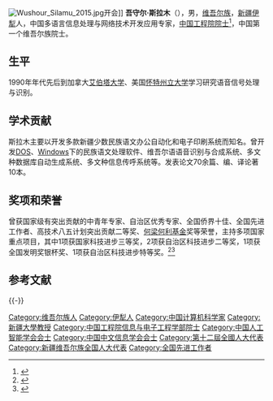 [[File:Wushour_Silamu_2015.jpg|thumb]]开会]]
{{Uighur-Chinese-box
|kona=ھۇشۇر ئىسلام
|yengi=Ⱨuxur Islam
|cyrillic=Һушур Салам
|official=
|ipa=
|uly=Hushur Islam
|other=
|sc=-{吾守尔·斯拉木}-
|tc=-{吾守爾·斯拉木}-
|py=
|wg=
}}
'''吾守尔·斯拉木'''（{{bd|1942年|8月||}}），男，[[维吾尔族|维吾尔族]]，[[新疆|新疆]][[伊犁|伊犁]]人，中国多语言信息处理与网络技术开发应用专家，[[中国工程院院士|中国工程院院士]]<ref>{{cite web|url=http://roll.sohu.com/20111213/n328835880.shtml|title=吾守尔·斯拉木：中国第一个维吾尔族院士|website=搜狐|access-date=2011-12-14|archive-url=https://web.archive.org/web/20160304202939/http://roll.sohu.com/20111213/n328835880.shtml|archive-date=2016-03-04|dead-url=no}}</ref>，中国第一个维吾尔族院士。

== 生平 ==
1990年年代先后到加拿大[[艾伯塔大学|艾伯塔大学]]、美国[[怀特州立大学|怀特州立大学]]学习研究语音信号处理与识别。

== 学术贡献 ==
斯拉木主要以开发多款新疆少数民族语文办公自动化和电子印刷系统而知名。曾开发[[DOS|DOS]]、[[Microsoft_Windows|Windows]]下的民族语文处理软件、维吾尔语语音识别与合成系统、多文种数据库自动生成系统、多文种信息传呼系统等。发表论文70余篇、编、译论著10本。

== 奖项和荣誉 ==
曾获国家级有突出贡献的中青年专家、自治区优秀专家、全国侨界十佳、全国先进工作者、高技术八五计划突出贡献二等奖、[[何梁何利基金|何梁何利基金]]奖等荣誉，主持多项国家重点项目，其中1项获国家科技进步三等奖，2项获自治区科技进步二等奖，1项获全国发明奖银杯奖、1项获自治区科技进步特等奖。<ref>{{Cite book|title=中国教育专家与教育人才I|author=黄浪华、夏善彬主编|publisher=中国文联出版社|year=1999|isbn=|location=北京|pages=995}}</ref><ref>{{Cite web|title=2006年度自治区科技进步奖特等奖获得者吾守尔·斯拉木|url=http://www.xjkunlun.cn/zzgz/rcgz/tsyc/2010/2013698.htm|accessdate=|work=|archiveurl=https://web.archive.org/web/20140116135926/http://www.xjkunlun.cn/zzgz/rcgz/tsyc/2010/2013698.htm|archivedate=2014-01-16|dead-url=yes}}</ref>

== 参考文献 ==
{{Reflist}}

{{-}}
{{中国人工智能学会会士}}
{{中国中文信息学会会士}}
{{中国工程院信息与电子工程学部院士}}

{{Authority control}}
{{DEFAULTSORT:Islam斯拉木}}
[[Category:维吾尔族人|Category:维吾尔族人]]
[[Category:伊犁人|Category:伊犁人]]
[[Category:中国计算机科学家|Category:中国计算机科学家]]
[[Category:新疆大學教授|Category:新疆大學教授]]
[[Category:中国工程院信息与电子工程学部院士|Category:中国工程院信息与电子工程学部院士]]
[[Category:中国人工智能学会会士|Category:中国人工智能学会会士]]
[[Category:中国中文信息学会会士|Category:中国中文信息学会会士]]
[[Category:第十二屆全國人大代表|Category:第十二屆全國人大代表]]
[[Category:新疆维吾尔族全国人大代表|Category:新疆维吾尔族全国人大代表]]
[[Category:全国先进工作者|Category:全国先进工作者]]